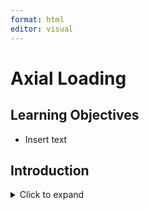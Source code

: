 ```yaml
---
format: html
editor: visual
---
```


# Axial Loading {#sec-axial-loading}

::: {.callout-note icon="false"}
## Learning Objectives

-   Insert text
:::

## Introduction

<details>

<summary>Click to expand</summary>

Insert text

</details>

